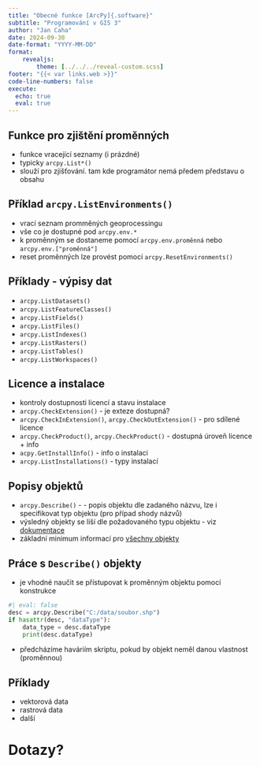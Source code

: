 ```yaml
---
title: "Obecné funkce [ArcPy]{.software}"
subtitle: "Programování v GIS 3"
author: "Jan Caha"
date: 2024-09-30
date-format: "YYYY-MM-DD"
format: 
    revealjs:
        theme: [../../../reveal-custom.scss]
footer: "{{< var links.web >}}"
code-line-numbers: false
execute:
  echo: true
  eval: true
---
```


## Funkce pro zjištění proměnných 

- funkce vracející seznamy (i prázdné)
- typicky `arcpy.List*()`
- slouží pro zjišťování. tam kde programátor nemá předem představu o obsahu

## Příklad `arcpy.ListEnvironments()`

- vrací seznam promměných geoprocessingu 
- vše co je dostupné pod `arcpy.env.*`
- k proměnným se dostaneme pomocí `arcpy.env.proměnná` nebo `arcpy.env.["proměnná"]`
- reset proměnných lze provést pomocí `arcpy.ResetEnvironments()` 

## Příklady - výpisy dat

- `arcpy.ListDatasets()`
- `arcpy.ListFeatureClasses()`
- `arcpy.ListFields()`
- `arcpy.ListFiles()`
- `arcpy.ListIndexes()`
- `arcpy.ListRasters()`
- `arcpy.ListTables()`
- `arcpy.ListWorkspaces()`

## Licence a instalace

- kontroly dostupnosti licencí a stavu instalace
- `arcpy.CheckExtension()` - je exteze dostupná?
- `arcpy.CheckInExtension()`, `arcpy.CheckOutExtension()` - pro sdílené licence
- `arcpy.CheckProduct()`, `arcpy.CheckProduct()` - dostupná úroveň licence + info
- `acpy.GetInstallInfo()` - info o instalaci
- `arcpy.ListInstallations()` - typy instalací

## Popisy objektů

- `arcpy.Describe()` - - popis objektu dle zadaného názvu, lze i specifikovat typ objektu (pro případ shody názvů)
- výsledný objekty se liší dle požadovaného typu objektu - viz [dokumentace](https://pro.arcgis.com/en/pro-app/latest/arcpy/functions/describe.htm)
- základní minimum informací pro [všechny objekty](https://pro.arcgis.com/en/pro-app/latest/arcpy/functions/describe-object-properties.htm)

## Práce s `Describe()` objekty

- je vhodné naučit se přístupovat k proměnným objektu pomocí konstrukce

```python
#| eval: false
desc = arcpy.Describe("C:/data/soubor.shp")
if hasattr(desc, "dataType"):
    data_type = desc.dataType
    print(desc.dataType)
```
- předcházíme haváriím skriptu, pokud by objekt neměl danou vlastnost (proměnnou)

## Příklady

- vektorová data
- rastrová data
- další

# Dotazy?{.center}